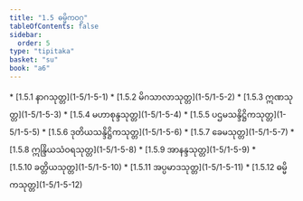 ```yaml
---
title: "1.5 ဓမ္မိကဝဂ္ဂ"
tableOfContents: false
sidebar:
  order: 5
type: "tipitaka"
basket: "su"
book: "a6"
---
```



<DynamicBreadcrumb />



<TableOfContents book="a6" section="1.5">
* [1.5.1 နာဂသုတ္တ](1-5/1-5-1)
* [1.5.2 မိဂသာလာသုတ္တ](1-5/1-5-2)
* [1.5.3 ဣဏသုတ္တ](1-5/1-5-3)
* [1.5.4 မဟာစုန္ဒသုတ္တ](1-5/1-5-4)
* [1.5.5 ပဌမသန္ဒိဋ္ဌိကသုတ္တ](1-5/1-5-5)
* [1.5.6 ဒုတိယသန္ဒိဋ္ဌိကသုတ္တ](1-5/1-5-6)
* [1.5.7 ခေမသုတ္တ](1-5/1-5-7)
* [1.5.8 ဣန္ဒြိယသံဝရသုတ္တ](1-5/1-5-8)
* [1.5.9 အာနန္ဒသုတ္တ](1-5/1-5-9)
* [1.5.10 ခတ္တိယသုတ္တ](1-5/1-5-10)
* [1.5.11 အပ္ပမာဒသုတ္တ](1-5/1-5-11)
* [1.5.12 ဓမ္မိကသုတ္တ](1-5/1-5-12)
</TableOfContents>